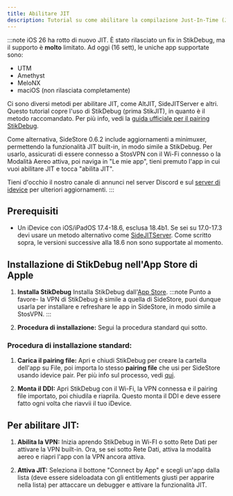 ```yaml
---
title: Abilitare JIT
description: Tutorial su come abilitare la compilazione Just-In-Time (JIT) per app che la richiedono.
---
```


:::note
iOS 26 ha rotto di nuovo JIT. È stato rilasciato un fix in StikDebug, ma il supporto è **molto** limitato. Ad oggi (16 sett), le uniche app supportate sono:
* UTM
* Amethyst
* MeloNX
* maciOS (non rilasciata completamente)

Ci sono diversi metodi per abilitare JIT, come AltJIT, SideJITServer e altri. Questo tutorial copre l'uso di StikDebug (prima StikJIT), in quanto è il metodo raccomandato. Per più info, vedi la [guida ufficiale per il pairing StikDebug](https://github.com/StephenDev0/StikDebug-Guide/blob/main/pairing_file.md).

Come alternativa, SideStore 0.6.2 include aggiornamenti a minimuxer, permettendo la funzionalità JIT built-in, in modo simile a StikDebug. Per usarlo, assicurati di essere connesso a StosVPN con il Wi-Fi connesso o la Modalità Aereo attiva, poi naviga in "Le mie app", tieni premuto l'app in cui vuoi abilitare JIT e tocca "abilita JIT". 

Tieni d'occhio il nostro canale di annunci nel server Discord e sul [server di idevice](https://discord.gg/mACqxMxP3X) per ulteriori aggiornamenti.
:::

## Prerequisiti
* Un iDevice con iOS/iPadOS 17.4-18.6, esclusa 18.4b1. Se sei su 17.0-17.3 devi usare un metodo alternativo come [SideJITServer](https://github.com/nythepegasus/SideJITServer). Come scritto sopra, le versioni successive alla 18.6 non sono supportate al momento.

## Installazione di StikDebug nell'App Store di Apple

1. **Installa StikDebug**
   Installa StikDebug dall'[App Store](https://apps.apple.com/us/app/stikdebug/id6744045754).
:::note 
Punto a favore- la VPN di StikDebug è simile a quella di SideStore, puoi dunque usarla per installare e refreshare le app in SideStore, in modo simile a StosVPN.
:::

2. **Procedura di installazione:**
   Segui la procedura standard qui sotto.

### Procedura di installazione standard:

1. **Carica il pairing file:**
   Apri e chiudi StikDebug per creare la cartella dell'app su File, poi importa lo stesso **pairing file** che usi per SideStore usando idevice pair. Per più info sul processo, vedi [qui](https://github.com/StephenDev0/StikDebug-Guide/blob/main/pairing_file.md).

2. **Monta il DDI:**
   Apri StikDebug con il Wi-Fi, la VPN connessa e il pairing file importato, poi chiudila e riaprila. Questo monta il DDI e deve essere fatto ogni volta che riavvii il tuo iDevice.

## Per abilitare JIT:

1. **Abilita la VPN:**
   Inizia aprendo StikDebug in Wi-FI o sotto Rete Dati per attivare la VPN built-in. Ora, se sei sotto Rete Dati, attiva la modalità aereo e riapri l'app con la VPN ancora attiva.
   
2. **Attiva JIT:**
   Seleziona il bottone "Connect by App" e scegli un'app dalla lista (deve essere sideloadata con gli entitlements giusti per apparire nella lista) per attaccare un debugger e attivare la funzionalità JIT.
